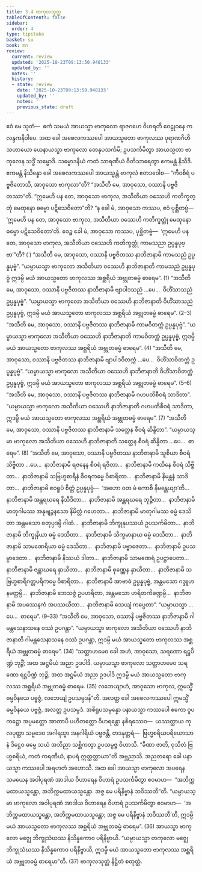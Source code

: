 ```yaml
---
title: 3.4 ဗာကုလသုတ္တ
tableOfContents: false
sidebar:
  order: 4
type: tipitaka
basket: su
book: mn
review:
  current: review
  updated: '2025-10-23T09:13:50.948133'
  updated_by: ''
  notes: ''
  history:
  - state: review
    date: '2025-10-23T09:13:50.948133'
    updated_by: ''
    notes: ''
    previous_state: draft
---
```



<ReviewStatus review={frontmatter.review} showDetails={true} />

<HypothesisAnnotation frontmatter={frontmatter} />

<DynamicBreadcrumb />

<Division number="209" book="mn" e="ch" v="24" p="405">

<Paragraph number="559" book="mn">
ဧဝံ မေ သုတံ—  ဧကံ သမယံ အာယသ္မာ ဗာကုလော ရာဇဂဟေ ဝိဟရတိ ဝေဠုဝနေ ကလန္ဒကနိဝါပေ. အထ ခေါ အစေလကဿပေါ အာယသ္မတော ဗာကုလဿ ပုရာဏဂိဟိသဟာယော ယေနာယသ္မာ ဗာကုလော တေနုပသင်္ကမိ; ဥပသင်္ကမိတွာ အာယသ္မတာ ဗာကုလေန သဒ္ဓိံ သမ္မောဒိ. သမ္မောဒနီယံ ကထံ သာရဏီယံ ဝီတိသာရေတွာ ဧကမန္တံ နိသီဒိ. ဧကမန္တံ နိသိန္နော ခေါ အစေလကဿပေါ အာယသ္မန္တံ ဗာကုလံ ဧတဒဝေါစ—
</Paragraph>

<Paragraph number="560" book="mn">
“ကီဝစိရံ ပဗ္ဗဇိတောသိ, အာဝုသော ဗာကုလာ”တိ? “အသီတိ မေ, အာဝုသော, ဝဿာနိ ပဗ္ဗဇိတဿာ”တိ. “ဣမေဟိ ပန တေ, အာဝုသော ဗာကုလ, အသီတိယာ ဝဿေဟိ ကတိက္ခတ္တုံ မေထုနော ဓမ္မော ပဋိသေဝိတော”တိ? “န ခေါ မံ, အာဝုသော ကဿပ, ဧဝံ ပုစ္ဆိတဗ္ဗံ—  ‘ဣမေဟိ ပန တေ, အာဝုသော ဗာကုလ, အသီတိယာ ဝဿေဟိ ကတိက္ခတ္တုံ မေထုနော ဓမ္မော ပဋိသေဝိတော’တိ. ဧဝဉ္စ ခေါ မံ, အာဝုသော ကဿပ, ပုစ္ဆိတဗ္ဗံ—  ‘ဣမေဟိ ပန တေ, အာဝုသော ဗာကုလ, အသီတိယာ ဝဿေဟိ ကတိက္ခတ္တုံ ကာမသညာ ဥပ္ပန္နပုဗ္ဗာ’”တိ? ( )
</Paragraph>

</Division>
<Division number="210" book="mn" e="ch" v="24" p="407">

<Paragraph number="561" book="mn">
“အသီတိ မေ, အာဝုသော, ဝဿာနိ ပဗ္ဗဇိတဿ နာဘိဇာနာမိ ကာမသညံ ဥပ္ပန္နပုဗ္ဗံ”. “ယမ္ပာယသ္မာ ဗာကုလော အသီတိယာ ဝဿေဟိ နာဘိဇာနာတိ ကာမသညံ ဥပ္ပန္နပုဗ္ဗံ ဣဒမ္ပိ မယံ အာယသ္မတော ဗာကုလဿ အစ္ဆရိယံ အဗ္ဘုတဓမ္မံ ဓာရေမ”. (1)
</Paragraph>

<Paragraph number="562" book="mn">
“အသီတိ မေ, အာဝုသော, ဝဿာနိ ပဗ္ဗဇိတဿ နာဘိဇာနာမိ ဗျာပါဒသညံ …ပေ…  ဝိဟိံသာသညံ ဥပ္ပန္နပုဗ္ဗံ”. “ယမ္ပာယသ္မာ ဗာကုလော အသီတိယာ ဝဿေဟိ နာဘိဇာနာတိ ဝိဟိံသာသညံ ဥပ္ပန္နပုဗ္ဗံ, ဣဒမ္ပိ မယံ အာယသ္မတော ဗာကုလဿ အစ္ဆရိယံ အဗ္ဘုတဓမ္မံ ဓာရေမ”. (2–3)
</Paragraph>

<Paragraph number="563" book="mn">
“အသီတိ မေ, အာဝုသော, ဝဿာနိ ပဗ္ဗဇိတဿ နာဘိဇာနာမိ ကာမဝိတက္ကံ ဥပ္ပန္နပုဗ္ဗံ”. “ယမ္ပာယသ္မာ ဗာကုလော အသီတိယာ ဝဿေဟိ နာဘိဇာနာတိ ကာမဝိတက္ကံ ဥပ္ပန္နပုဗ္ဗံ, ဣဒမ္ပိ မယံ အာယသ္မတော ဗာကုလဿ အစ္ဆရိယံ အဗ္ဘုတဓမ္မံ ဓာရေမ”. (4)
</Paragraph>

<Paragraph number="564" book="mn">
“အသီတိ မေ, အာဝုသော, ဝဿာနိ ပဗ္ဗဇိတဿ နာဘိဇာနာမိ ဗျာပါဒဝိတက္ကံ …ပေ…  ဝိဟိံသာဝိတက္ကံ ဥပ္ပန္နပုဗ္ဗံ”. “ယမ္ပာယသ္မာ ဗာကုလော အသီတိယာ ဝဿေဟိ နာဘိဇာနာတိ ဝိဟိံသာဝိတက္ကံ ဥပ္ပန္နပုဗ္ဗံ, ဣဒမ္ပိ မယံ အာယသ္မတော ဗာကုလဿ အစ္ဆရိယံ အဗ္ဘုတဓမ္မံ ဓာရေမ”. (5–6)
</Paragraph>

</Division>
<Division number="211" book="mn" e="ch" v="24">

<Paragraph number="565" book="mn">
“အသီတိ မေ, အာဝုသော, ဝဿာနိ ပဗ္ဗဇိတဿ နာဘိဇာနာမိ ဂဟပတိစီဝရံ သာဒိတာ”. “ယမ္ပာယသ္မာ ဗာကုလော အသီတိယာ ဝဿေဟိ နာဘိဇာနာတိ ဂဟပတိစီဝရံ သာဒိတာ, ဣဒမ္ပိ မယံ အာယသ္မတော ဗာကုလဿ အစ္ဆရိယံ အဗ္ဘုတဓမ္မံ ဓာရေမ”. (7)
</Paragraph>

<Paragraph number="566" book="mn">
“အသီတိ မေ, အာဝုသော, ဝဿာနိ ပဗ္ဗဇိတဿ နာဘိဇာနာမိ သတ္ထေန စီဝရံ ဆိန္ဒိတာ”. “ယမ္ပာယသ္မာ ဗာကုလော အသီတိယာ ဝဿေဟိ နာဘိဇာနာတိ သတ္ထေန စီဝရံ ဆိန္ဒိတာ …ပေ…  ဓာရေမ”. (8)
</Paragraph>

<Paragraph number="567" book="mn">
“အသီတိ မေ, အာဝုသော, ဝဿာနိ ပဗ္ဗဇိတဿ နာဘိဇာနာမိ သူစိယာ စီဝရံ သိဗ္ဗိတာ …ပေ…  နာဘိဇာနာမိ ရဇနေန စီဝရံ ရဇိတာ…  နာဘိဇာနာမိ ကထိနေ စီဝရံ သိဗ္ဗိတာ…  နာဘိဇာနာမိ သဗြဟ္မစာရီနံ စီဝရကမ္မေ ဝိစာရိတာ…  နာဘိဇာနာမိ နိမန္တနံ သာဒိတာ…  နာဘိဇာနာမိ ဧဝရူပံ စိတ္တံ ဥပ္ပန္နပုဗ္ဗံ—  ‘အဟော ဝတ မံ ကောစိ နိမန္တေယျာ’တိ…  နာဘိဇာနာမိ အန္တရဃရေ နိသီဒိတာ…  နာဘိဇာနာမိ အန္တရဃရေ ဘုဉ္ဇိတာ…  နာဘိဇာနာမိ မာတုဂါမဿ အနုဗျဉ္ဇနသော နိမိတ္တံ ဂဟေတာ…  နာဘိဇာနာမိ မာတုဂါမဿ ဓမ္မံ ဒေသိတာ အန္တမသော စတုပ္ပဒမ္ပိ ဂါထံ…  နာဘိဇာနာမိ ဘိက္ခုနုပဿယံ ဥပသင်္ကမိတာ…  နာဘိဇာနာမိ ဘိက္ခုနိယာ ဓမ္မံ ဒေသိတာ…  နာဘိဇာနာမိ သိက္ခမာနာယ ဓမ္မံ ဒေသိတာ…  နာဘိဇာနာမိ သာမဏေရိယာ ဓမ္မံ ဒေသိတာ…  နာဘိဇာနာမိ ပဗ္ဗာဇေတာ…  နာဘိဇာနာမိ ဥပသမ္ပာဒေတာ…  နာဘိဇာနာမိ နိဿယံ ဒါတာ…  နာဘိဇာနာမိ သာမဏေရံ ဥပဋ္ဌာပေတာ…  နာဘိဇာနာမိ ဇန္တာဃရေ နှာယိတာ…  နာဘိဇာနာမိ စုဏ္ဏေန နှာယိတာ…  နာဘိဇာနာမိ သဗြဟ္မစာရီဂတ္တပရိကမ္မေ ဝိစာရိတာ…  နာဘိဇာနာမိ အာဗာဓံ ဥပ္ပန္နပုဗ္ဗံ, အန္တမသော ဂဒ္ဒူဟနမတ္တမ္ပိ…  နာဘိဇာနာမိ ဘေသဇ္ဇံ ဥပဟရိတာ, အန္တမသော ဟရိတကိခဏ္ဍမ္ပိ…  နာဘိဇာနာမိ အပဿေနကံ အပဿယိတာ…  နာဘိဇာနာမိ သေယျံ ကပ္ပေတာ”. “ယမ္ပာယသ္မာ …ပေ…  ဓာရေမ”. (9–33)
</Paragraph>

<Paragraph number="568" book="mn">
“အသီတိ မေ, အာဝုသော, ဝဿာနိ ပဗ္ဗဇိတဿ နာဘိဇာနာမိ ဂါမန္တသေနာသနေ ဝဿံ ဥပဂန္တာ”. “ယမ္ပာယသ္မာ ဗာကုလော အသီတိယာ ဝဿေဟိ နာဘိဇာနာတိ ဂါမန္တသေနာသနေ ဝဿံ ဥပဂန္တာ, ဣဒမ္ပိ မယံ အာယသ္မတော ဗာကုလဿ အစ္ဆရိယံ အဗ္ဘုတဓမ္မံ ဓာရေမ”. (34)
</Paragraph>

<Paragraph number="569" book="mn">
“သတ္တာဟမေဝ ခေါ အဟံ, အာဝုသော, သရဏော ရဋ္ဌပိဏ္ဍံ ဘုဉ္ဇိံ; အထ အဋ္ဌမိယံ အညာ ဥဒပါဒိ. ယမ္ပာယသ္မာ ဗာကုလော သတ္တာဟမေဝ သရဏော ရဋ္ဌပိဏ္ဍံ ဘုဉ္ဇိ; အထ အဋ္ဌမိယံ အညာ ဥဒပါဒိ ဣဒမ္ပိ မယံ အာယသ္မတော ဗာကုလဿ အစ္ဆရိယံ အဗ္ဘုတဓမ္မံ ဓာရေမ. (35)
</Paragraph>

</Division>
<Division number="212" book="mn" e="ch" v="24">

<Paragraph number="570" book="mn">
လဘေယျာဟံ, အာဝုသော ဗာကုလ, ဣမသ္မိံ ဓမ္မဝိနယေ ပဗ္ဗဇ္ဇံ, လဘေယျံ ဥပသမ္ပဒန်”တိ. အလတ္ထ ခေါ အစေလကဿပေါ ဣမသ္မိံ ဓမ္မဝိနယေ ပဗ္ဗဇ္ဇံ, အလတ္ထ ဥပသမ္ပဒံ. အစိရူပသမ္ပန္နော ပနာယသ္မာ ကဿပေါ ဧကော ဝူပကဋ္ဌော အပ္ပမတ္တော အာတာပီ ပဟိတတ္တော ဝိဟရန္တော နစိရဿေဝ—  ယဿတ္ထာယ ကုလပုတ္တာ သမ္မဒေဝ အဂါရသ္မာ အနဂါရိယံ ပဗ္ဗဇန္တိ, တဒနုတ္တရံ—  ဗြဟ္မစရိယပရိယောသာနံ ဒိဋ္ဌေဝ ဓမ္မေ သယံ အဘိညာ သစ္ဆိကတွာ ဥပသမ္ပဇ္ဇ ဝိဟာသိ. “ခီဏာ ဇာတိ, ဝုသိတံ ဗြဟ္မစရိယံ, ကတံ ကရဏီယံ, နာပရံ ဣတ္ထတ္တာယာ”တိ အဗ္ဘညာသိ. အညတရော ခေါ ပနာယသ္မာ ကဿပေါ အရဟတံ အဟောသိ.
</Paragraph>

<Paragraph number="571" book="mn">
အထ ခေါ အာယသ္မာ ဗာကုလော အပရေန သမယေန အဝါပုရဏံ အာဒါယ ဝိဟာရေန ဝိဟာရံ ဥပသင်္ကမိတွာ ဧဝမာဟ—  “အဘိက္ကမထာယသ္မန္တော, အဘိက္ကမထာယသ္မန္တော. အဇ္ဇ မေ ပရိနိဗ္ဗာနံ ဘဝိဿတီ”တိ. “ယမ္ပာယသ္မာ ဗာကုလော အဝါပုရဏံ အာဒါယ ဝိဟာရေန ဝိဟာရံ ဥပသင်္ကမိတွာ ဧဝမာဟ—  ‘အဘိက္ကမထာယသ္မန္တော, အဘိက္ကမထာယသ္မန္တော; အဇ္ဇ မေ ပရိနိဗ္ဗာနံ ဘဝိဿတီ’တိ, ဣဒမ္ပိ မယံ အာယသ္မတော ဗာကုလဿ အစ္ဆရိယံ အဗ္ဘုတဓမ္မံ ဓာရေမ”. (36)
</Paragraph>

<Paragraph number="572" book="mn">
အာယသ္မာ ဗာကုလော မဇ္ဈေ ဘိက္ခုသံဃဿ နိသိန္နကောဝ ပရိနိဗ္ဗာယိ. “ယမ္ပာယသ္မာ ဗာကုလော မဇ္ဈေ ဘိက္ခုသံဃဿ နိသိန္နကောဝ ပရိနိဗ္ဗာယိ, ဣဒမ္ပိ မယံ အာယသ္မတော ဗာကုလဿ အစ္ဆရိယံ အဗ္ဘုတဓမ္မံ ဓာရေမာ”တိ. (37)

</Paragraph>
</Division>

<Paragraph number="573" type="center" book="mn">
ဗာကုလသုတ္တံ နိဋ္ဌိတံ စတုတ္ထံ.
</Paragraph>